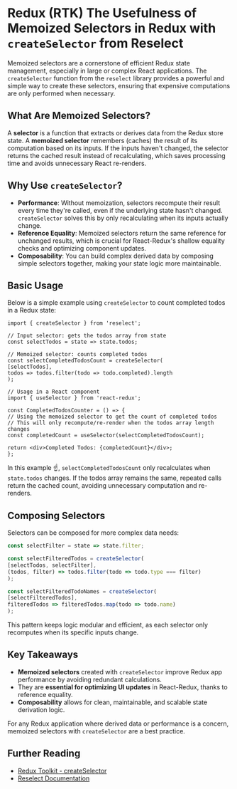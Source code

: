 # Redux (RTK) The Usefulness of Memoized Selectors in Redux with `createSelector` from Reselect
Memoized selectors are a cornerstone of efficient Redux state management, especially in large or complex React applications. The `createSelector` function from the `reselect` library provides a powerful and simple way to create these selectors, ensuring that expensive computations are only performed when necessary.

## What Are Memoized Selectors?

A **selector** is a function that extracts or derives data from the Redux store state. A **memoized selector** remembers (caches) the result of its computation based on its inputs. If the inputs haven't changed, the selector returns the cached result instead of recalculating, which saves processing time and avoids unnecessary React re-renders.

## Why Use `createSelector`?

- **Performance**: Without memoization, selectors recompute their result every time they're called, even if the underlying state hasn't changed. `createSelector` solves this by only recalculating when its inputs actually change.
- **Reference Equality**: Memoized selectors return the same reference for unchanged results, which is crucial for React-Redux's shallow equality checks and optimizing component updates.
- **Composability**: You can build complex derived data by composing simple selectors together, making your state logic more maintainable.

## Basic Usage

Below is a simple example using `createSelector` to count completed todos in a Redux state:

```tsx
import { createSelector } from 'reselect';

// Input selector: gets the todos array from state
const selectTodos = state => state.todos;

// Memoized selector: counts completed todos
const selectCompletedTodosCount = createSelector(
[selectTodos],
todos => todos.filter(todo => todo.completed).length
);

// Usage in a React component
import { useSelector } from 'react-redux';

const CompletedTodosCounter = () => {
// Using the memoized selector to get the count of completed todos
// This will only recompute/re-render when the todos array length changes
const completedCount = useSelector(selectCompletedTodosCount);

return <div>Completed Todos: {completedCount}</div>;
};
```

In this example ☝️, `selectCompletedTodosCount` only recalculates when `state.todos` changes. If the todos array remains the same, 
repeated calls return the cached count, avoiding unnecessary computation and re-renders.

## Composing Selectors

Selectors can be composed for more complex data needs:

```ts
const selectFilter = state => state.filter;

const selectFilteredTodos = createSelector(
[selectTodos, selectFilter],
(todos, filter) => todos.filter(todo => todo.type === filter)
);

const selectFilteredTodoNames = createSelector(
[selectFilteredTodos],
filteredTodos => filteredTodos.map(todo => todo.name)
);
```
This pattern keeps logic modular and efficient, as each selector only recomputes when its specific inputs change.

## Key Takeaways

- **Memoized selectors** created with `createSelector` improve Redux app performance by avoiding redundant calculations.
- They are **essential for optimizing UI updates** in React-Redux, thanks to reference equality.
- **Composability** allows for clean, maintainable, and scalable state derivation logic.

For any Redux application where derived data or performance is a concern, 
memoized selectors with `createSelector` are a best practice.

## Further Reading
- [Redux Toolkit - createSelector](https://redux-toolkit.js.org/api/createSelector)
- [Reselect Documentation](https://github.com/reduxjs/reselect)